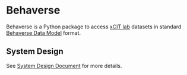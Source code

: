 
# Behaverse

Behaverse is a Python package to access [xCIT lab](https://xcit.org) datasets in standard [Behaverse Data Model](https://behaverse.github.com/data-model) format.

## System Design

See [System Design Document](system_design.qmd) for more details.
